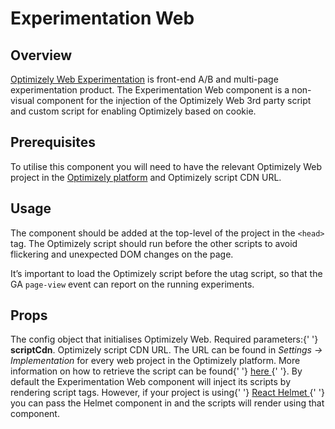 

# Experimentation Web

## Overview

[Optimizely Web Experimentation](https://docs.developers.optimizely.com/web/docs/introduction) is front-end A/B and multi-page experimentation product.
The Experimentation Web component is a non-visual component for the injection of the Optimizely Web 3rd party script and custom script for enabling Optimizely based on cookie.

## Prerequisites

To utilise this component you will need to have the relevant Optimizely Web project in the
[Optimizely platform](https://app.optimizely.com/)
and Optimizely script CDN URL.

## Usage

<CodeFromFile path="examples/experimentation-web.tsx" />

The component should be added at the top-level of the project in the `<head>` tag. The Optimizely script should run before the other scripts to avoid flickering and unexpected DOM changes on the page. 

It’s important to load the Optimizely script before the utag script, so that the GA `page-view` event can report on the running experiments. 

## Props

<LegacyBlock marginTop="sizing040">
  <Prop name="optimizelyWebConfig" type="object" required>
    The config object that initialises Optimizely Web. Required parameters:{' '}
    <b>scriptCdn</b>.
    <Prop required name="scriptCdn" type="string" required>
      Optimizely script CDN URL.
      The URL can be found in <i>Settings -> Implementation</i> for every web project in the Optimizely platform.
      More information on how to retrieve the script can be found{' '}
      <a href="https://documentation.sourcepoint.com/web-implementation/sourcepoint-set-up-and-configuration-v2">
        here
      </a>{' '}.
    </Prop>
  </Prop>
  <Prop name="reactHelmet" type="React.ComponentType<{script?: Array<any>}>">
    By default the Experimentation Web component will inject its scripts by rendering script
    tags. However, if your project is using{' '}
    <a href="https://www.npmjs.com/package/react-helmet" target="_blank">
      React Helmet
    </a>{' '}
    you can pass the Helmet component in and the scripts will render
    using that component.
  </Prop>
</LegacyBlock>
